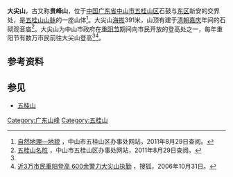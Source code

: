 {{Infobox mountain
| Name = 大尖山
| Photo            = 
| Photo size       = 
| Caption          = 五桂山脉
| Elevation = 391米
| Location = [[中国|中国]][[广东省|广东省]][[中山市|中山市]]
| Coordinates = 
}}
'''大尖山'''，古又称'''贵峰山'''，位于[[中华人民共和国|中国]][[广东省|广东省]][[中山市|中山市]][[五桂山区|五桂山区]]石鼓与[[东区_(中山市)|东区]]新安的交界处，是[[五桂山山脉|五桂山山脉]]的一座山体<ref>[http://www.wuguishan.gov.cn/zwgk/zwgk_content.php?sub_id=201&news_id=33811 自然地理—地貌] {{Wayback|url=http://www.wuguishan.gov.cn/zwgk/zwgk_content.php?sub_id=201&news_id=33811 |date=20140222013914 }}，中山市五桂山区办事处网站，2011年8月29日查阅。</ref>。大尖山[[海拔|海拔]]391米，山顶有建于[[清朝|清朝]][[嘉庆|嘉庆]]年间的石砌观音庙<ref name="one">[http://www.wuguishan.gov.cn/jyly/jyly_content.php?sub_id=177&news_id=33107 五桂山名胜] {{Wayback|url=http://www.wuguishan.gov.cn/jyly/jyly_content.php?sub_id=177&news_id=33107 |date=20110904145507 }}，中山市五桂山区办事处网站，2011年8月29日查阅。</ref>。大尖山为中山市政府在[[重阳节|重阳节]]期间向市民开放的登高处之一，每年重阳节有数万市民前往大尖山登高<ref name="one" /><ref>[http://news.sohu.com/20061031/n246112869.shtml 近3万市民重阳登高 600余警力大尖山执勤] {{Wayback|url=http://news.sohu.com/20061031/n246112869.shtml |date=20160305013752 }}，搜狐，2006年10月31日。</ref>。

==参考资料==
<div style="font-size: 85%">
<references />
</div>

==参见==
*[[五桂山|五桂山]]

[[Category:广东山峰|Category:广东山峰]]
[[Category:五桂山|Category:五桂山]]